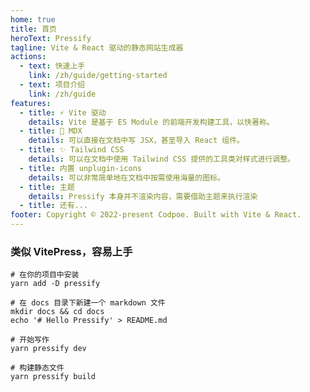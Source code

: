```yaml
---
home: true
title: 首页
heroText: Pressify
tagline: Vite & React 驱动的静态网站生成器
actions:
  - text: 快速上手
    link: /zh/guide/getting-started
  - text: 项目介绍
    link: /zh/guide
features:
  - title: ⚡️ Vite 驱动
    details: Vite 是基于 ES Module 的前端开发构建工具，以快著称。
  - title: 📘 MDX
    details: 可以直接在文档中写 JSX，甚至导入 React 组件。
  - title: ✨ Tailwind CSS
    details: 可以在文档中使用 Tailwind CSS 提供的工具类对样式进行调整。
  - title: 内置 unplugin-icons
    details: 可以非常简单地在文档中按需使用海量的图标。
  - title: 主题
    details: Pressify 本身并不渲染内容，需要借助主题来执行渲染
  - title: 还有...
footer: Copyright © 2022-present Codpoe. Built with Vite & React.
---
```


### 类似 VitePress，容易上手

```shell
# 在你的项目中安装
yarn add -D pressify

# 在 docs 目录下新建一个 markdown 文件
mkdir docs && cd docs
echo '# Hello Pressify' > README.md

# 开始写作
yarn pressify dev

# 构建静态文件
yarn pressify build
```
